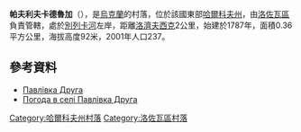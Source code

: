 {{coord|49|11|53|N|36|35|28|E|scale:100000_region:UA|display=title}}

'''帕夫利夫卡德魯加'''（{{lang-uk|Павлівка Друга}}），是[[烏克蘭|烏克蘭]]的村落，位於該國東部[[哈爾科夫州|哈爾科夫州]]，由[[洛佐瓦區|洛佐瓦區]]負責管轄，處於[[別列卡河|別列卡河]]左岸，距離[[洛濟夫西克|洛濟夫西克]]2公里，始建於1787年，面積0.36平方公里，海拔高度92米，2001年人口237。

==參考資料==
* [http://w1.c1.rada.gov.ua/pls/z7502/A005?rdat1=09.01.2009&rf7571=33699 Павлівка Друга]{{dead link|date=2018年2月 |bot=InternetArchiveBot |fix-attempted=yes }}
* [http://weather.in.ua/ua/har'kovskaja/19464 Погода в селі Павлівка Друга]{{Wayback|url=http://weather.in.ua/ua/har%27kovskaja/19464 |date=20200804062755 }}

{{DEFAULTSORT:Павлівка Друга}}
[[Category:哈爾科夫州村落|Category:哈爾科夫州村落]]
[[Category:洛佐瓦區村落|Category:洛佐瓦區村落]]


{{Kharkiv-geo-stub}}